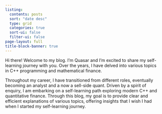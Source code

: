 ```yaml
---
listing:
  contents: posts
  sort: "date desc"
  type: grid
  categories: true
  sort-ui: false
  filter-ui: false
page-layout: full
title-block-banner: true
---
```

Hi there! Welcome to my blog. I'm Quasar and I'm excited to share my self-learning journey with you. Over the years, I have delved into various topics in C++ programming and mathematical finance. 

Throughout my career, I have transitioned from different roles, eventually becoming an analyst and a now a sell-side quant. Driven by a spirit of enquiry, I am embarking on a self-learning path exploring modern C++ and quantitative finance. Through this blog, my goal is to provide clear and efficient explanations of various topics, offering insights that I wish I had when I started my self-learning journey. 


